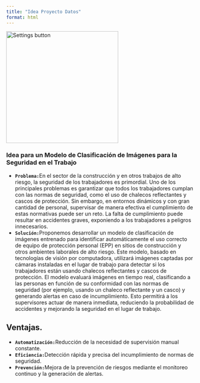```yaml
---
title: "Idea Proyecto Datos"
format: html
---
```

<script src="https://cdnjs.cloudflare.com/ajax/libs/p5.js/1.4.0/p5.js"></script>
<script src="https://cdn.jsdelivr.net/npm/p5.play/lib/p5.play.min.js"></script>
<script src="https://unpkg.com/ml5@0.12.2/dist/ml5.min.js"></script>

<img src="./resources/idea.jpeg" alt="Settings button" title="Settings button" width="300" />

### Idea para un Modelo de Clasificación de Imágenes para la Seguridad en el Trabajo

- **`Problema:`**En el sector de la construcción y en otros trabajos de alto riesgo, la seguridad de los trabajadores es primordial. Uno de los principales problemas es garantizar que todos los trabajadores cumplan con las normas de seguridad, como el uso de chalecos reflectantes y cascos de protección. Sin embargo, en entornos dinámicos y con gran cantidad de personal, supervisar de manera efectiva el cumplimiento de estas normativas puede ser un reto. La falta de cumplimiento puede resultar en accidentes graves, exponiendo a los trabajadores a peligros innecesarios.
- **`Solución:`**Proponemos desarrollar un modelo de clasificación de imágenes entrenado para identificar automáticamente el uso correcto de equipo de protección personal (EPP) en sitios de construcción y otros ambientes laborales de alto riesgo. Este modelo, basado en tecnologías de visión por computadora, utilizará imágenes captadas por cámaras instaladas en el lugar de trabajo para detectar si los trabajadores están usando chalecos reflectantes y cascos de protección.
El modelo evaluará imágenes en tiempo real, clasificando a las personas en función de su conformidad con las normas de seguridad (por ejemplo, usando un chaleco reflectante y un casco) y generando alertas en caso de incumplimiento. Esto permitirá a los supervisores actuar de manera inmediata, reduciendo la probabilidad de accidentes y mejorando la seguridad en el lugar de trabajo.

## Ventajas.

- **`Automatización:`**Reducción de la necesidad de supervisión manual constante.
- **`Eficiencia:`**Detección rápida y precisa del incumplimiento de normas de seguridad.
- **`Prevención:`**Mejora de la prevención de riesgos mediante el monitoreo continuo y la generación de alertas.